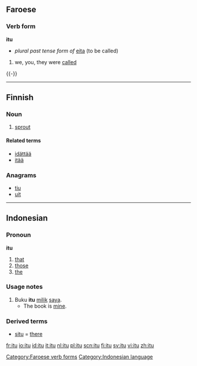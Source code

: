 ==Faroese==
{{fo-conj-eita}}

===Verb form===
'''itu'''
*''plural past tense form of'' [[eita]] (to be called)

# we, you, they were [[called]]
{{-}}

[[Category:Faroese verb forms]]

----

==Finnish==

===Noun===
{{fi-noun|i|type=katu}}

# [[sprout]]

====Related terms====
*[[idättää]]
*[[itää]]

===Anagrams===
*[[tiu#Finnish|tiu]]
*[[uit#Finnish|uit]]

----

==Indonesian==

===Pronoun===
'''itu'''

# [[that]]
# [[those]]
# [[the]]

===Usage notes===
# Buku '''itu''' [[milik]] [[saya]].
#* The book is [[mine]].

===Derived terms===
* [[situ]] = [[there]]

[[Category:Indonesian language]]

[[fr:itu]]
[[io:itu]]
[[id:itu]]
[[it:itu]]
[[nl:itu]]
[[pl:itu]]
[[scn:itu]]
[[fi:itu]]
[[sv:itu]]
[[vi:itu]]
[[zh:itu]]